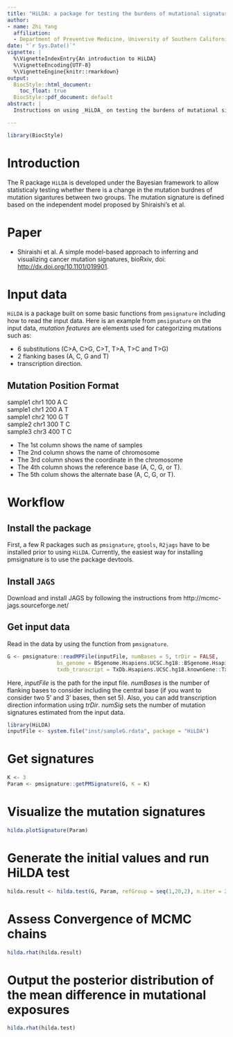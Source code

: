 ```yaml
---
title: "HiLDA: a package for testing the burdens of mutational signatures"
author: 
- name: Zhi Yang
  affiliation:
  - Department of Preventive Medicine, University of Southern California, Los Angeles, USA 
date: "`r Sys.Date()`"
vignette: |
  %\VignetteIndexEntry{An introduction to HiLDA}
  %\VignetteEncoding{UTF-8}
  %\VignetteEngine{knitr::rmarkdown}
output:
  BiocStyle::html_document:
    toc_float: true
  BiocStyle::pdf_document: default
abstract: | 
  Instructions on using _HiLDA_ on testing the burdens of mutational signatures. 

---
```


```r
library(BiocStyle)
```

# Introduction

The R package `HiLDA` is developed under the Bayesian framework to allow statisticaly testing whether there is a change in the mutation burdnes of mutation sigantures between two groups. The mutation signature is defined based on the independent model proposed by Shiraishi's et al. 

# Paper

- Shiraishi et al. A simple model-based approach to inferring and visualizing cancer mutation signatures, bioRxiv, doi: [http://dx.doi.org/10.1101/019901](http://dx.doi.org/10.1101/019901).

# Input data

`HiLDA` is a package built on some basic functions from `pmsignature` including how to read the input data. Here is an example from `pmsignature` on the input data, *mutation features* are elements used for categorizing mutations such as: 
  
* 6 substitutions (C>A, C>G, C>T, T>A, T>C and T>G)
* 2 flanking bases (A, C, G and T)
* transcription direction.

## Mutation Position Format

sample1 chr1  100	A	C	
sample1	chr1	200	A	T	
sample1	chr2	100	G	T	
sample2	chr1	300	T	C	
sample3	chr3	400	T	C	
  
* The 1st column shows the name of samples 
* The 2nd column shows the name of chromosome 
* The 3rd column shows the coordinate in the chromosome
* The 4th column shows the reference base (A, C, G, or T).
* The 5th colum shows the alternate base (A, C, G, or T).


# Workflow 
## Install the package
First, a few R packages such as `pmsignature`, `gtools`, `R2jags` have to be installed prior to using `HiLDA`. Currently, the easiest way for installing pmsignature is to use the package devtools. 

## Install `JAGS`
Download and install JAGS by following the instructions from http://mcmc-jags.sourceforge.net/

## Get input data
Read in the data by using the function from `pmsignature`. 

```r
G <- pmsignature::readMPFile(inputFile, numBases = 5, trDir = FALSE, 
                bs_genome = BSgenome.Hsapiens.UCSC.hg18::BSgenome.Hsapiens.UCSC.hg18,
                txdb_transcript = TxDb.Hsapiens.UCSC.hg18.knownGene::TxDb.Hsapiens.UCSC.hg18.knownGene)
```

Here, *inputFile* is the path for the input file. *numBases* is the number of flanking bases to consider including the central base (if you want to consider two 5' and 3' bases, then set 5). Also, you can add transcription direction information using *trDir*. *numSig* sets the number of mutation signatures estimated from the input data.  

```r
library(HiLDA)
inputFile <- system.file("inst/sampleG.rdata", package = "HiLDA")
```

# Get signatures

```r
K <- 3
Param <- pmsignature::getPMSignature(G, K = K)
```

# Visualize the mutation signatures 

```r
hilda.plotSignature(Param)
```


# Generate the initial values and run HiLDA test
```r
hilda.result <- hilda.test(G, Param, refGroup = seq(1,20,2), n.iter = 2000)
```

# Assess Convergence of MCMC chains
```r
hilda.rhat(hilda.result)
```

# Output the posterior distribution of the mean difference in mutational exposures
```r
hilda.rhat(hilda.test)
```


